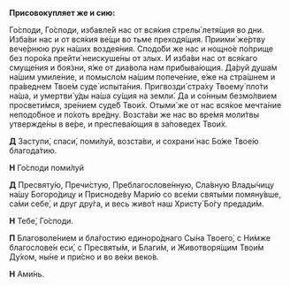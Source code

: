 **Присовокупляет же и сию:**

Го́споди, Го́споди, избавле́й нас от вся́кия стрелы́ летя́щия во дни. Изба́ви нас и от вся́кия ве́щи во тьме преходя́щия. Приими́ же́ртву вече́рнюю рук на́ших воздея́ния. Сподо́би же нас и нощно́е по́прище без поро́ка прейти́ неискуше́ны от злых. И изба́ви нас от вся́каго смуще́ния и боя́зни, я́же от диа́вола нам прибыва́ющия. Да́руй душа́м на́шим умиле́ние, и помысло́м на́шим попече́ние, е́же на стра́шнем и пра́веднем Твое́м суде́ испыта́ния. Пригвозди́ стра́ху Твоему́ пло́ти на́ша, и умертви́ у́ды на́ша су́щия на земли́. Да и со́нным безмо́лвием просвети́мся, зре́нием суде́б Твои́х. Отыми́ же от нас вся́кое мечта́ние неподо́бное и по́хоть вре́дну. Возста́ви же нас во вре́мя моли́твы утвержде́ны в ве́ре, и преспева́ющия в за́поведех Твои́х.

**Д** Заступи́, спаси́, поми́луй, возста́ви, и сохрани́ нас Бо́же Твое́ю благода́тию.

**Н** Го́споди поми́луй

**Д** Пресвяту́ю, Пречи́стую, Преблагослове́нную, Сла́вную Влады́чицу на́шу Богоро́дицу и Присноде́ву Мари́ю со все́ми святы́ми помяну́вше, са́ми себе́, и друг дру́га, и весь живо́т наш Христу́ Бо́гу предади́м.

**Н** Тебе́, Го́споди.

**П** Благоволе́нием и бла́гостию единоро́днаго Сы́на Твоего́, с Ни́мже благослове́н еси́, с Пресвяты́м, и Благи́м, и Животворя́щим Твои́м Ду́хом, ны́не и при́сно и во ве́ки веко́в.

**Н** Ами́нь.
